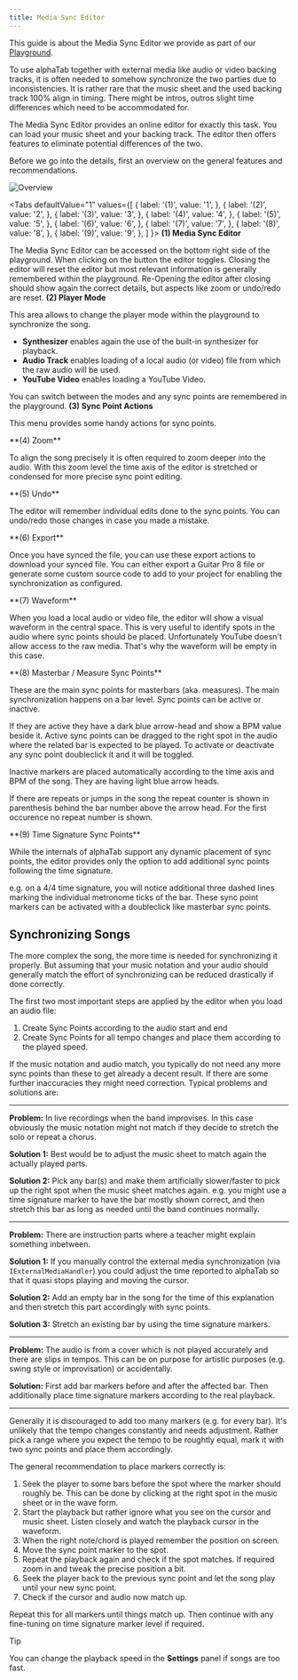 ```yaml
--- 
title: Media Sync Editor
---
```


This guide is about the Media Sync Editor we provide as part of our [Playground](/docs/playground/playground.mdx).

To use alphaTab together with external media like audio or video backing tracks, it is often needed to somehow synchronize the two parties due to inconsistencies. 
It is rather rare that the music sheet and the used backing track 100% align in timing. There might be intros, outros slight time differences which need to be accommodated for. 

The Media Sync Editor provides an online editor for exactly this task. You can load your music sheet and your backing track. The editor then offers features to eliminate potential
differences of the two. 

Before we go into the details, first an overview on the general features and recommendations.

<img src="/img/guides/media-sync-editor/overview.png" alt="Overview" />



<Tabs
  defaultValue="1"
  values={[
    { label: '(1)', value: '1', },
    { label: '(2)', value: '2', },
    { label: '(3)', value: '3', },
    { label: '(4)', value: '4', },
    { label: '(5)', value: '5', },
    { label: '(6)', value: '6', },
    { label: '(7)', value: '7', },
    { label: '(8)', value: '8', },
    { label: '(9)', value: '9', },
  ]
}>
<TabItem value="1">
**(1) Media Sync Editor**

The Media Sync Editor can be accessed on the bottom right side of the playground. When clicking on the button the editor toggles.
Closing the editor will reset the editor but most relevant information is generally remembered within the playground. Re-Opening
the editor after closing should show again the correct details, but aspects like zoom or undo/redo are reset. 
</TabItem>
<TabItem value="2">
**(2) Player Mode**

This area allows to change the player mode within the playground to synchronize the song. 

* **Synthesizer** enables again the use of the built-in synthesizer for playback. 
* **Audio Track** enables loading of a local audio (or video) file from which the raw audio will be used. 
* **YouTube Video** enables loading a YouTube Video. 

You can switch between the modes and any sync points are remembered in the playground.
</TabItem>
<TabItem value="3">
**(3) Sync Point Actions**

This menu provides some handy actions for sync points. 

</TabItem>
<TabItem value="4">
**(4) Zoom**

To align the song precisely it is often required to zoom deeper into the audio. With this zoom level the time axis
of the editor is stretched or condensed for more precise sync point editing. 

</TabItem>
<TabItem value="5">
**(5) Undo**

The editor will remember individual edits done to the sync points. You can undo/redo those changes in case you made a mistake. 

</TabItem>
<TabItem value="6">
**(6) Export**

Once you have synced the file, you can use these export actions to download your synced file. You can either export
a Guitar Pro 8 file or generate some custom source code to add to your project for enabling the synchronization as configured. 

</TabItem>
<TabItem value="7">
**(7) Waveform**

When you load a local audio or video file, the editor will show a visual waveform in the central space. This is very useful to identify 
spots in the audio where sync points should be placed. Unfortunately YouTube doesn't allow access to the raw media. That's why the waveform will be empty in this case. 

</TabItem>
<TabItem value="8">
**(8) Masterbar / Measure Sync Points**

These are the main sync points for masterbars (aka. measures). The main synchronization happens on a bar level. Sync points can be active or inactive. 

If they are active they have a dark blue arrow-head and show a BPM value beside it. Active sync points can be dragged to the right spot in the audio where the related bar is expected to be played.
To activate or deactivate any sync point doubleclick it and it will be toggled. 

Inactive markers are placed automatically according to the time axis and BPM of the song. They are having light blue arrow heads.

If there are repeats or jumps in the song the repeat counter is shown in parenthesis behind the bar number above the arrow head. For the first occurence no repeat number is shown. 

</TabItem>
<TabItem value="9">
**(9) Time Signature Sync Points**

While the internals of alphaTab support any dynamic placement of sync points, the editor provides only the option to add additional sync points following the time signature. 

e.g. on a 4/4 time signature, you will notice additional three dashed lines marking the individual metronome ticks of the bar. These sync point markers can be activated with a doubleclick like masterbar sync points.
</TabItem>
</Tabs>


## Synchronizing Songs

The more complex the song, the more time is needed for synchronizing it properly. But assuming that your music notation and your audio should generally match the effort of synchronizing can be reduced
drastically if done correctly.

The first two most important steps are applied by the editor when you load an audio file:

1. Create Sync Points according to the audio start and end
2. Create Sync Points for all tempo changes and place them according to the played speed. 

If the music notation and audio match, you typically do not need any more sync points than these to get already a decent result. If there are some further inaccuracies they might need correction. Typical problems and solutions are: 

---

**Problem:** In live recordings when the band improvises.  In this case obviously the music notation might not match if they decide to stretch the solo or repeat a chorus.

**Solution 1:** Best would be to adjust the music sheet to match again the actually played parts.

**Solution 2:** Pick any bar(s) and make them artificially slower/faster to pick up the right spot when the music sheet matches again. e.g. you might use a time signature marker to have the bar mostly shown correct, and then stretch this bar as long as needed until the band continues normally.

---

**Problem:** There are instruction parts where a teacher might explain something inbetween. 

**Solution 1:** If you manually control the external media synchronization (via `IExternalMediaHandler`) you could adjust the time reported to alphaTab so that it quasi stops playing and moving the cursor. 

**Solution 2:** Add an empty bar in the song for the time of this explanation and then stretch this part accordingly with sync points. 

**Solution 3:** Stretch an existing bar by using the time signature markers. 

---

**Problem:** The audio is from a cover which is not played accurately and there are slips in tempos. This can be on purpose for artistic purposes (e.g. swing style or improvisation) or accidentally. 

**Solution:** First add bar markers before and after the affected bar. Then additionally place time signature markers according to the real playback. 

---

Generally it is discouraged to add too many markers (e.g. for every bar). It's unlikely that the tempo changes constantly and needs adjustment. Rather pick a range where you expect the tempo to be roughtly equal, 
mark it with two sync points and place them accordingly. 

The general recommendation to place markers correctly is: 

1. Seek the player to some bars before the spot where the marker should roughly be. This can be done by clicking at the right spot in the music sheet or in the wave form. 
2. Start the playback but rather ignore what you see on the cursor and music sheet. Listen closely and watch the playback cursor in the waveform. 
3. When the right note/chord is played remember the position on screen.
4. Move the sync point marker to the spot. 
5. Repeat the playback again and check if the spot matches. If required zoom in and tweak the precise position a bit. 
6. Seek the player back to the previous sync point and let the song play until your new sync point. 
7. Check if the cursor and audio now match up.

Repeat this for all markers until things match up. Then continue with any fine-tuning on time signature marker level if required. 

> [!TIP]
> You can change the playback speed in the **Settings** panel if songs are too fast.